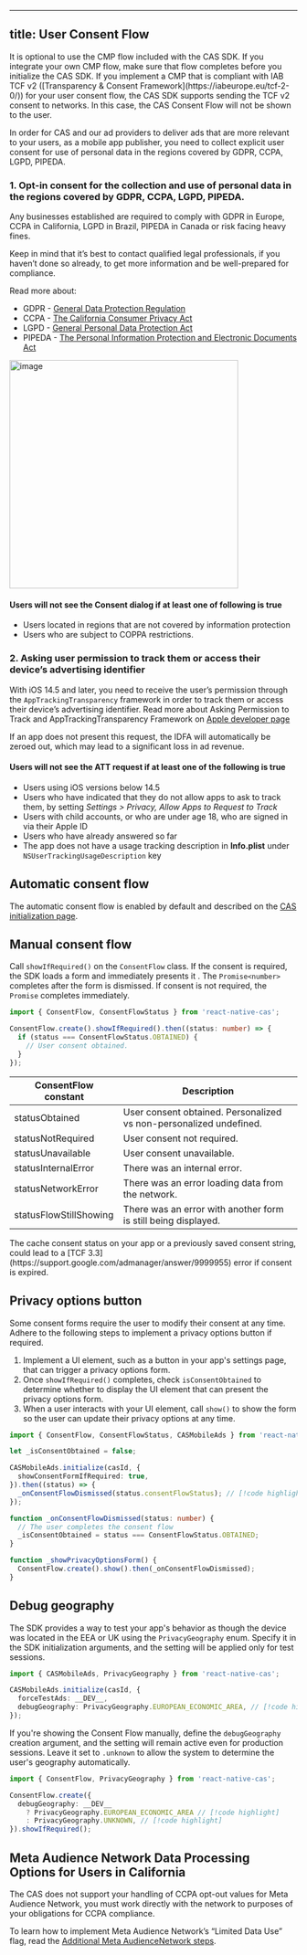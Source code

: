 
---
title: User Consent Flow
---

<Info>
It is optional to use the CMP flow included with the CAS SDK. If you integrate your own CMP flow, make sure that flow completes before you initialize the CAS SDK.
</Info>

<Info>
If you implement a CMP that is compliant with IAB TCF v2 ([Transparency & Consent Framework](https://iabeurope.eu/tcf-2-0/)) for your user consent flow, the CAS SDK supports sending the TCF v2 consent to networks. In this case, the CAS Consent Flow will not be shown to the user.
</Info>

In order for CAS and our ad providers to deliver ads that are more relevant to your users, as a mobile app publisher, you need to collect explicit user consent for use of personal data in the regions covered by GDPR, CCPA, LGPD, PIPEDA.

### 1. Opt-in consent for the collection and use of personal data in the regions covered by GDPR, CCPA, LGPD, PIPEDA.
Any businesses established are required to comply with GDPR in Europe, CCPA in California, LGPD in Brazil, PIPEDA in Canada or risk facing heavy fines.

Keep in mind that it’s best to contact qualified legal professionals, if you haven’t done so already, to get more information and be well-prepared for compliance.

Read more about:

* GDPR - [General Data Protection Regulation](https://gdpr-info.eu)
* CCPA - [The California Consumer Privacy Act](https://theccpa.org)
* LGPD - [General Personal Data Protection Act](https://lgpd-brazil.info)
* PIPEDA - [The Personal Information Protection and Electronic Documents Act](https://www.priv.gc.ca/en/privacy-topics/privacy-laws-in-canada/the-personal-information-protection-and-electronic-documents-act-pipeda/)

<Image height="400" alt="image" src="/assets/User-Consent-Flow-1.png" />

#### Users will not see the Consent dialog if at least one of following is true
* Users located in regions that are not covered by information protection
* Users who are subject to COPPA restrictions.

### 2. Asking user permission to track them or access their device’s advertising identifier
With iOS 14.5 and later, you need to receive the user’s permission through the `AppTrackingTransparency` framework in order to track them or access their device’s advertising identifier.  Read more about Asking Permission to Track and AppTrackingTransparency Framework on [Apple developer page](https://developer.apple.com/app-store/user-privacy-and-data-use/)

<Warning>  
If an app does not present this request, the IDFA will automatically be zeroed out, which may lead to a significant loss in ad revenue.
</Warning>

#### Users will not see the ATT request if at least one of the following is true
* Users using iOS versions below 14.5
* Users who have indicated that they do not allow apps to ask to track them, by setting *Settings > Privacy, Allow Apps to Request to Track*
* Users with child accounts, or who are under age 18, who are signed in via their Apple ID
* Users who have already answered so far
* The app does not have a usage tracking description in **Info.plist** under `NSUserTrackingUsageDescription` key

## Automatic consent flow
The automatic consent flow is enabled by default and described on the [CAS initialization page](ReactNative/Initialize-CAS).

## Manual consent flow
Call `showIfRequired()` on the `ConsentFlow` class. If the consent is required, the SDK loads a form and immediately presents it .
The `Promise<number>` completes after the form is dismissed. If consent is not required, the `Promise` completes immediately.

```ts
import { ConsentFlow, ConsentFlowStatus } from 'react-native-cas';

ConsentFlow.create().showIfRequired().then((status: number) => {
  if (status === ConsentFlowStatus.OBTAINED) {
    // User consent obtained.
  }
});
```

| ConsentFlow constant   | Description                                                        |
| ---------------------- | ------------------------------------------------------------------ |
| statusObtained         | User consent obtained. Personalized vs non-personalized undefined. |
| statusNotRequired      | User consent not required.                                         |
| statusUnavailable      | User consent unavailable.                                          |
| statusInternalError    | There was an internal error.                                       |
| statusNetworkError     | There was an error loading data from the network.                  |
| statusFlowStillShowing | There was an error with another form is still being displayed.     |

<Warning>  
The cache consent status on your app or a previously saved consent string, could lead to a [TCF 3.3](https://support.google.com/admanager/answer/9999955) error if consent is expired.
</Warning>

## Privacy options button
Some consent forms require the user to modify their consent at any time. Adhere to the following steps to implement a privacy options button if required.

1. Implement a UI element, such as a button in your app's settings page, that can trigger a privacy options form.
2. Once `showIfRequired()` completes, check `isConsentObtained` to determine whether to display the UI element that can present the privacy options form.
3. When a user interacts with your UI element, call `show()` to show the form so the user can update their privacy options at any time.

```ts
import { ConsentFlow, ConsentFlowStatus, CASMobileAds } from 'react-native-cas';

let _isConsentObtained = false;

CASMobileAds.initialize(casId, {
  showConsentFormIfRequired: true,
}).then((status) => {
  _onConsentFlowDismissed(status.consentFlowStatus); // [!code highlight]
});

function _onConsentFlowDismissed(status: number) {
  // The user completes the consent flow
  _isConsentObtained = status === ConsentFlowStatus.OBTAINED;
}

function _showPrivacyOptionsForm() {
  ConsentFlow.create().show().then(_onConsentFlowDismissed);
}
```

## Debug geography
The SDK provides a way to test your app's behavior as though the device was located in the EEA or UK using the `PrivacyGeography` enum.
Specify it in the SDK initialization arguments, and the setting will be applied only for test sessions.

```ts
import { CASMobileAds, PrivacyGeography } from 'react-native-cas';

CASMobileAds.initialize(casId, {
  forceTestAds: __DEV__,
  debugGeography: PrivacyGeography.EUROPEAN_ECONOMIC_AREA, // [!code highlight]
});

```

If you're showing the Consent Flow manually, define the `debugGeography` creation argument, and the setting will remain active even for production sessions. Leave it set to `.unknown` to allow the system to determine the user's geography automatically.

```ts
import { ConsentFlow, PrivacyGeography } from 'react-native-cas';

ConsentFlow.create({
  debugGeography: __DEV__
    ? PrivacyGeography.EUROPEAN_ECONOMIC_AREA // [!code highlight]
    : PrivacyGeography.UNKNOWN, // [!code highlight]
}).showIfRequired();
```

## Meta Audience Network Data Processing Options for Users in California
The CAS does not support your handling of CCPA opt-out values for Meta Audience Network, you must work directly with the network to purposes of your obligations for CCPA compliance.

To learn how to implement Meta Audience Network’s “Limited Data Use” flag, read the [Additional Meta AudienceNetwork steps](ReactNative/Additional-Meta-AudienceNetwork-steps).
